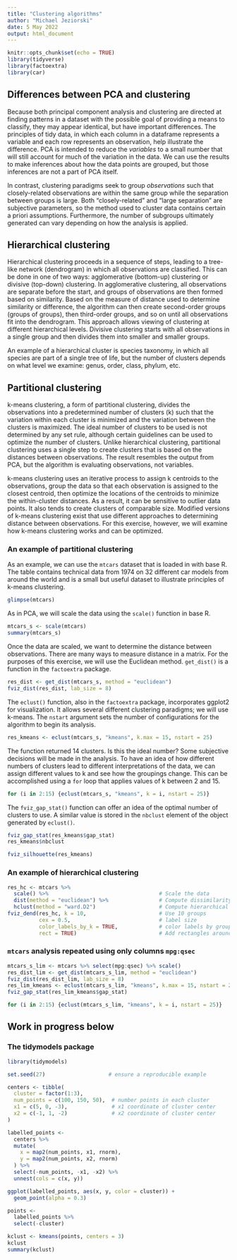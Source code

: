 ```yaml
---
title: "Clustering algorithms"
author: "Michael Jeziorski"
date: 5 May 2022
output: html_document
---
```


```r
knitr::opts_chunk$set(echo = TRUE)
library(tidyverse)
library(factoextra)
library(car)
```

## Differences between PCA and clustering

Because both principal component analysis and clustering are directed at finding patterns in a dataset with the possible goal of providing a means to classify, they may appear identical, but have important differences.  The principles of tidy data, in which each column in a dataframe represents a variable and each row represents an observation, help illustrate the difference.  PCA is intended to reduce the *variables* to a small number that will still account for much of the variation in the data.  We can use the results to make inferences about how the data points are grouped, but those inferences are not a part of PCA itself.  

In contrast, clustering paradigms seek to group *observations* such that closely-related observations are within the same group while the separation between groups is large.  Both "closely-related" and "large separation" are subjective parameters, so the method used to cluster data contains certain a priori assumptions.  Furthermore, the number of subgroups ultimately generated can vary depending on how the analysis is applied.  

## Hierarchical clustering

Hierarchical clustering proceeds in a sequence of steps, leading to a tree-like network (dendrogram) in which all observations are classified.  This can be done in one of two ways:  agglomerative (bottom-up) clustering or divisive (top-down) clustering.  In agglomerative clustering, all observations are separate before the start, and groups of observations are then formed based on similarity.  Based on the measure of distance used to determine similarity or difference, the algorithm can then create second-order groups (groups of groups), then third-order groups, and so on until all observations fit into the dendrogram.  This approach allows viewing of clustering at different hierarchical levels.  Divisive clustering starts with all observations in a single group and then divides them into smaller and smaller groups.  

An example of a hierarchical cluster is species taxonomy, in which all species are part of a single tree of life, but the number of clusters depends on what level we examine: genus, order, class, phylum, etc.  

## Partitional clustering

k-means clustering, a form of partitional clustering, divides the observations into a predetermined number of clusters (k) such that the variation within each cluster is minimized and the variation between the clusters is maximized.  The ideal number of clusters to be used is not determined by any set rule, although certain guidelines can be used to optimize the number of clusters.  Unlike hierarchical clustering, partitional clustering uses a single step to create clusters that is based on the distances between observations.  The result resembles the output from PCA, but the algorithm is evaluating observations, not variables.  

k-means clustering uses an iterative process to assign k centroids to the observations, group the data so that each observation is assigned to the closest centroid, then optimize the locations of the centroids to minimize the within-cluster distances.  As a result, it can be sensitive to outlier data points.  It also tends to create clusters of comparable size.  Modified versions of k-means clustering exist that use different approaches to determining distance between observations.  For this exercise, however, we will examine how k-means clustering works and can be optimized.  

### An example of partitional clustering

As an example, we can use the `mtcars` dataset that is loaded in with base R.  The table contains technical data from 1974 on 32 different car models from around the world and is a small but useful dataset to illustrate principles of k-means clustering.  

```r
glimpse(mtcars)
```

As in PCA, we will scale the data using the `scale()` function in base R.  

```r
mtcars_s <- scale(mtcars)
summary(mtcars_s)
```

Once the data are scaled, we want to determine the distance between observations.  There are many ways to measure distance in a matrix.  For the purposes of this exercise, we will use the Euclidean method.  `get_dist()` is a function in the `factoextra` package.  

```r
res_dist <- get_dist(mtcars_s, method = "euclidean")
fviz_dist(res_dist, lab_size = 8)
```

The `eclust()` function, also in the `factoextra` package, incorporates ggplot2 for visualization.  It allows several different clustering paradigms; we will use k-means.  The `nstart` argument sets the number of configurations for the algorithm to begin its analysis.  

```r
res_kmeans <- eclust(mtcars_s, "kmeans", k.max = 15, nstart = 25)
```

The function returned 14 clusters.  Is this the ideal number?  Some subjective decisions will be made in the analysis.  To have an idea of how different numbers of clusters lead to different interpretations of the data, we can assign different values to k and see how the groupings change.  This can be accomplished using a `for` loop that applies values of k between 2 and 15.  

```r
for (i in 2:15) {eclust(mtcars_s, "kmeans", k = i, nstart = 25)}
```

The `fviz_gap_stat()` function can offer an idea of the optimal number of clusters to use.  A similar value is stored in the `nbclust` element of the object generated by `eclust()`.

```r
fviz_gap_stat(res_kmeans$gap_stat)
res_kmeans$nbclust
```

```r
fviz_silhouette(res_kmeans)
```

### An example of hierarchical clustering

```r
res_hc <- mtcars %>%
  scale() %>%                                   # Scale the data
  dist(method = "euclidean") %>%                # Compute dissimilarity matrix
  hclust(method = "ward.D2")                    # Compute hierarchical clustering
fviz_dend(res_hc, k = 10,                       # Use 10 groups
          cex = 0.5,                            # label size
          color_labels_by_k = TRUE,             # color labels by groups
          rect = TRUE)                          # Add rectangles around     groups)
```

### `mtcars` analysis repeated using only columns `mpg:qsec`

```r
mtcars_s_lim <- mtcars %>% select(mpg:qsec) %>% scale()
res_dist_lim <- get_dist(mtcars_s_lim, method = "euclidean")
fviz_dist(res_dist_lim, lab_size = 8)
res_lim_kmeans <- eclust(mtcars_s_lim, "kmeans", k.max = 15, nstart = 25)
fviz_gap_stat(res_lim_kmeans$gap_stat)
```

```r
for (i in 2:15) {eclust(mtcars_s_lim, "kmeans", k = i, nstart = 25)}
```

## Work in progress below

### The tidymodels package

```r
library(tidymodels)

set.seed(27)                    # ensure a reproducible example

centers <- tibble(
  cluster = factor(1:3), 
  num_points = c(100, 150, 50),  # number points in each cluster
  x1 = c(5, 0, -3),              # x1 coordinate of cluster center
  x2 = c(-1, 1, -2)              # x2 coordinate of cluster center
)

labelled_points <- 
  centers %>%
  mutate(
    x = map2(num_points, x1, rnorm),
    y = map2(num_points, x2, rnorm)
  ) %>% 
  select(-num_points, -x1, -x2) %>% 
  unnest(cols = c(x, y))

ggplot(labelled_points, aes(x, y, color = cluster)) +
  geom_point(alpha = 0.3)
```



```r
points <- 
  labelled_points %>% 
  select(-cluster)

kclust <- kmeans(points, centers = 3)
kclust
summary(kclust)
```

